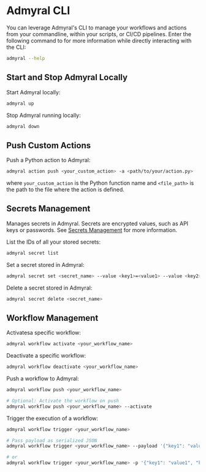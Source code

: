 # Admyral CLI

You can leverage Admyral's CLI to manage your workflows and actions from your commandline, within your scripts, or CI/CD pipelines.
Enter the following command to for more information while directly interacting with the CLI:

```bash
admyral --help
```

## Start and Stop Admyral Locally

Start Admyral locally:

```bash
admyral up
```

Stop Admyral running locally:

```bash
admyral down
```

## Push Custom Actions

Push a Python action to Admyral:

```bash
admyral action push <your_custom_action> -a <path/to/your/action.py>
```

where `your_custom_action` is the Python function name and `<file_path>` is the path to the file where the action is defined.

## Secrets Management

Manages secrets in Admyral. Secrets are encrypted values, such as API keys or passwords. See [Secrets Management](/secrets) for more information.

List the IDs of all your stored secrets:

```bash
admyral secret list
```

Set a secret stored in Admyral:

```bash
admyral secret set <secret_name> --value <key1>=<value1> --value <key2>=<value2>
```

Delete a secret stored in Admyral:

```bash
admyral secret delete <secret_name>
```

## Workflow Management

Activatesa specific workflow:

```bash
admyral workflow activate <your_workflow_name>
```

Deactivate a specific workflow:

```bash
admyral workflow deactivate <your_workflow_name>
```

Push a workflow to Admyral:

```bash
admyral workflow push <your_workflow_name>

# Optional: Activate the workflow on push
admyral workflow push <your_workflow_name> --activate
```

Trigger the execution of a workflow:

```bash
admyral workflow trigger <your_workflow_name>

# Pass payload as serialized JSON
admyral workflow trigger <your_workflow_name> --payload '{"key1": "value1", "key2": "value2"}'

# or
admyral workflow trigger <your_workflow_name> -p '{"key1": "value1", "key2": "value2"}'
```
